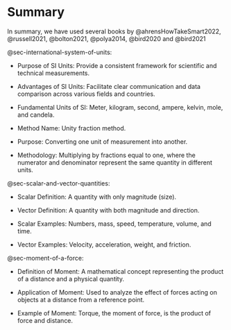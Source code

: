 # Summary

In summary, we have used several books by @ahrensHowTakeSmart2022, @russell2021, @bolton2021, @polya2014, @bird2020 and @bird2021

@sec-international-system-of-units:

-   Purpose of SI Units: Provide a consistent framework for scientific and technical measurements.

-   Advantages of SI Units: Facilitate clear communication and data comparison across various fields and countries.

-   Fundamental Units of SI: Meter, kilogram, second, ampere, kelvin, mole, and candela.

-   Method Name: Unity fraction method.

-   Purpose: Converting one unit of measurement into another.

-   Methodology: Multiplying by fractions equal to one, where the numerator and denominator represent the same quantity in different units.

@sec-scalar-and-vector-quantities:

-   Scalar Definition: A quantity with only magnitude (size).

-   Vector Definition: A quantity with both magnitude and direction.

-   Scalar Examples: Numbers, mass, speed, temperature, volume, and time.

-   Vector Examples: Velocity, acceleration, weight, and friction.

@sec-moment-of-a-force:

-   Definition of Moment: A mathematical concept representing the product of a distance and a physical quantity.

-   Application of Moment: Used to analyze the effect of forces acting on objects at a distance from a reference point.

-   Example of Moment: Torque, the moment of force, is the product of force and distance.
